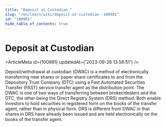 ```yaml
---
title: "Deposit at Custodian "
slug: "/en/learn/wiki/deposit-at-custodian--100981"
id: "100981"
hide_table_of_contents: true
---
```



# Deposit at Custodian 

<ArticleMeta id={100981} updatedAt={'2023-09-26 13:58:51'} />
<div className='border-solid border-b border-t-0 my-4 border-[var(--ifm-color-gray-300)]' />

Deposit/withdrawal at custodian (DWAC) is a method of electronically transferring new shares or paper share certificates to and from the Depository Trust Company (DTC) using a Fast Automated Securities Transfer (FAST) service transfer agent as the distribution point. The DWAC is one of two ways of transferring between broker/dealers and the DTC, the other being the Direct Registry System (DRS) method. Both enable investors to hold securities in registered form on the books of the transfer agent, rather than in physical form. DRS is different from DWAC in that shares in DRS have already been issued and are held electronically on the books of the transfer agent.

